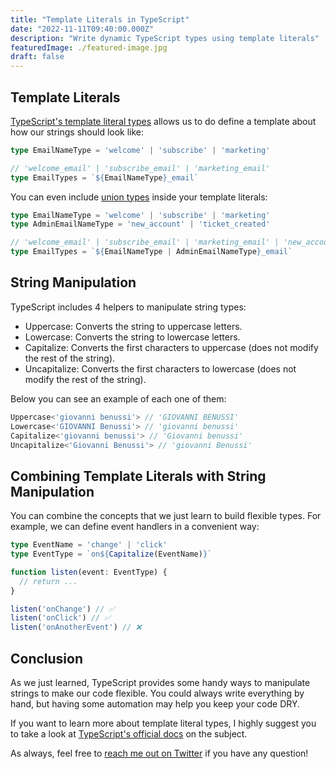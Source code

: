 ```yaml
---
title: "Template Literals in TypeScript"
date: "2022-11-11T09:40:00.000Z"
description: "Write dynamic TypeScript types using template literals"
featuredImage: ./featured-image.jpg
draft: false
---
```


## Template Literals

[TypeScript's template literal types](https://www.typescriptlang.org/docs/handbook/2/template-literal-types.html#inference-with-template-literals) allows us to do define a template about how our strings should look like:

```ts
type EmailNameType = 'welcome' | 'subscribe' | 'marketing'

// 'welcome_email' | 'subscribe_email' | 'marketing_email'
type EmailTypes = `${EmailNameType}_email`
```

You can even include [union types](https://www.typescriptlang.org/docs/handbook/2/everyday-types.html#union-types) inside your template literals:

```ts
type EmailNameType = 'welcome' | 'subscribe' | 'marketing'
type AdminEmailNameType = 'new_account' | 'ticket_created'

// 'welcome_email' | 'subscribe_email' | 'marketing_email' | 'new_account_email' | 'ticket_created_email'
type EmailTypes = `${EmailNameType | AdminEmailNameType}_email`
```

## String Manipulation
TypeScript includes 4 helpers to manipulate string types:

- Uppercase: Converts the string to uppercase letters.
- Lowercase: Converts the string to lowercase letters.
- Capitalize: Converts the first characters to uppercase (does not modify the rest of the string).
- Uncapitalize: Converts the first characters to lowercase (does not modify the rest of the string).

Below you can see an example of each one of them:

```ts
Uppercase<'giovanni benussi'> // 'GIOVANNI BENUSSI'
Lowercase<'GIOVANNI Benussi'> // 'giovanni benussi'
Capitalize<'giovanni benussi'> // 'Giovanni benussi'
Uncapitalize<'Giovanni Benussi'> // 'giovanni Benussi'
```

## Combining  Template Literals with String Manipulation

You can combine the concepts that we just learn to build flexible types. For example, we can define event handlers in a convenient way:

```ts
type EventName = 'change' | 'click'
type EventType = `on${Capitalize(EventName)}`

function listen(event: EventType) {
  // return ...
}

listen('onChange') // ✅
listen('onClick') // ✅
listen('onAnotherEvent') // ❌
```

## Conclusion

As we just learned, TypeScript provides some handy ways to manipulate strings to make our code flexible. You could always write everything by hand, but having some automation may help you keep your code DRY.

If you want to learn more about template literal types, I highly suggest you to take a look at [TypeScript's official docs](https://www.typescriptlang.org/docs/handbook/2/template-literal-types.html) on the subject.

As always, feel free to [reach me out on Twitter](https://twitter.com/giovannibenussi) if you have any question!
